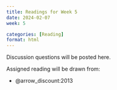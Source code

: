 ```yaml
---
title: Readings for Week 5
date: 2024-02-07
week: 5

categories: [Reading]
format: html
---
```


::: {.callout-tip}
Discussion questions will be posted here.
:::

Assigned reading will be drawn from:

- @arrow_discount:2013